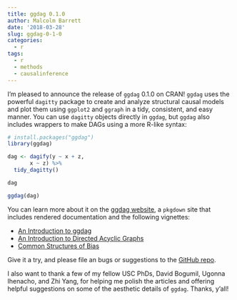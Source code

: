 ```yaml
---
title: ggdag 0.1.0
author: Malcolm Barrett
date: '2018-03-28'
slug: ggdag-0-1-0
categories:
  - r
tags:
  - r
  - methods
  - causalinference
---
```


I'm pleased to announce the release of `ggdag` 0.1.0 on CRAN! `ggdag` uses the powerful `dagitty` package to create and analyze structural causal models and plot them using `ggplot2` and `ggraph` in a tidy, consistent, and easy manner. You can use `dagitty` objects directly in `ggdag`, but `ggdag` also includes wrappers to make DAGs using a more R-like syntax:

```r
# install.packages("ggdag")
library(ggdag)

dag <- dagify(y ~ x + z,
       x ~ z) %>% 
  tidy_dagitty()

dag

ggdag(dag)
```

You can learn more about it on the [ggdag website](https://ggdag.netlify.com/), a `pkgdown` site that includes rendered documentation and the following vignettes:

- [An Introduction to ggdag](https://ggdag.netlify.com/articles/intro-to-ggdag.html)
- [An Introduction to Directed Acyclic Graphs](https://ggdag.netlify.com/articles/intro-to-dags.html)
- [Common Structures of Bias](https://ggdag.netlify.com/articles/bias-structures.html)

Give it a try, and please file an bugs or suggestions to the [GitHub repo](https://github.com/malcolmbarrett/ggdag).

I also want to thank a few of my fellow USC PhDs, David Bogumil, Ugonna Ihenacho, and Zhi Yang, for helping me polish the articles and offering helpful suggestions on some of the aesthetic details of `ggdag`. Thanks, y'all!
